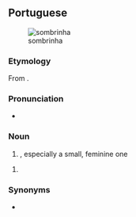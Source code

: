 ==Portuguese==
[[File:E Phillips Fox - The green parasol, 1912.jpg|thumb|sombrinha]]

===Etymology===
From {{af|pt|sombra|t1=shade; shadow|-inho|alt2=-inha}}.

===Pronunciation===
* {{a|PT|Brazil}} {{IPA|pt|/sõ.ˈbɾi.ɲɐ/}}

===Noun===
{{pt-noun|f|s}}

# {{l|en|umbrella}} {{gloss|cloth-covered frame used for protection against rain or sunlight}}, especially a small, feminine one

# {{diminutive of|pt|sombra}}

===Synonyms===
* {{l|pt|umbela}}